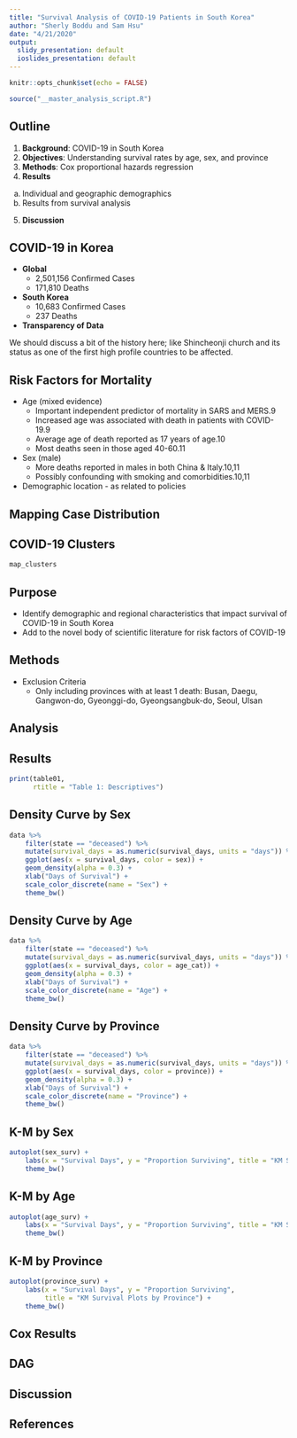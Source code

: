 ```yaml
---
title: "Survival Analysis of COVID-19 Patients in South Korea"
author: "Sherly Boddu and Sam Hsu"
date: "4/21/2020"
output:
  slidy_presentation: default
  ioslides_presentation: default
---
```


```r
knitr::opts_chunk$set(echo = FALSE)
```

```r
source("__master_analysis_script.R")
```

## Outline
1. __Background__: COVID-19 in South Korea
2. __Objectives__: Understanding survival rates by age, sex, and province
3. __Methods__: Cox proportional hazards regression
4. __Results__
a) Individual and geographic demographics
b) Results from survival analysis
5. __Discussion__

## COVID-19 in Korea
- __Global__
    + 2,501,156 Confirmed Cases
    + 171,810 Deaths

- __South Korea__
    + 10,683 Confirmed Cases
    + 237 Deaths

- __Transparency of Data__

We should discuss a bit of the history here; like Shincheonji church and its status as one of the first high profile countries to be affected.

## Risk Factors for Mortality
- Age (mixed evidence)
    + Important independent predictor of mortality in SARS and MERS.9
    + Increased age was associated with death in patients with COVID-19.9
    + Average age of death reported as 17 years of age.10
    + Most deaths seen in those aged 40-60.11

- Sex (male)
    + More deaths reported in males in both China & Italy.10,11
    + Possibly confounding with smoking and comorbidities.10,11

- Demographic location - as related to policies


## Mapping Case Distribution

## COVID-19 Clusters

```r
map_clusters
```

## Purpose
- Identify demographic and regional characteristics that impact survival of COVID-19 in South Korea
- Add to the novel body of scientific literature for risk factors of COVID-19

## Methods

- Exclusion Criteria
    + Only including provinces with at least 1 death: Busan, Daegu, Gangwon-do, Gyeonggi-do, Gyeongsangbuk-do, Seoul, Ulsan

## Analysis

## Results
```r
print(table01,
      rtitle = "Table 1: Descriptives")
```

## Density Curve by Sex
```r
data %>% 
    filter(state == "deceased") %>% 
    mutate(survival_days = as.numeric(survival_days, units = "days")) %>% 
    ggplot(aes(x = survival_days, color = sex)) +
    geom_density(alpha = 0.3) +
    xlab("Days of Survival") +
    scale_color_discrete(name = "Sex") +
    theme_bw()
```

## Density Curve by Age
```r
data %>% 
    filter(state == "deceased") %>% 
    mutate(survival_days = as.numeric(survival_days, units = "days")) %>% 
    ggplot(aes(x = survival_days, color = age_cat)) +
    geom_density(alpha = 0.3) +
    xlab("Days of Survival") +
    scale_color_discrete(name = "Age") +
    theme_bw()
```

## Density Curve by Province
```r
data %>% 
    filter(state == "deceased") %>% 
    mutate(survival_days = as.numeric(survival_days, units = "days")) %>% 
    ggplot(aes(x = survival_days, color = province)) +
    geom_density(alpha = 0.3) +
    xlab("Days of Survival") +
    scale_color_discrete(name = "Province") +
    theme_bw()
```

## K-M by Sex

```r
autoplot(sex_surv) +
    labs(x = "Survival Days", y = "Proportion Surviving", title = "KM Survival Plots by Sex") +
    theme_bw()
```

## K-M by Age

```r
autoplot(age_surv) +
    labs(x = "Survival Days", y = "Proportion Surviving", title = "KM Survival Plots by Age") + 
    theme_bw()
```

## K-M by Province
```r
autoplot(province_surv) +
    labs(x = "Survival Days", y = "Proportion Surviving",
         title = "KM Survival Plots by Province") + 
    theme_bw()
```

## Cox Results

## DAG

## Discussion

## References